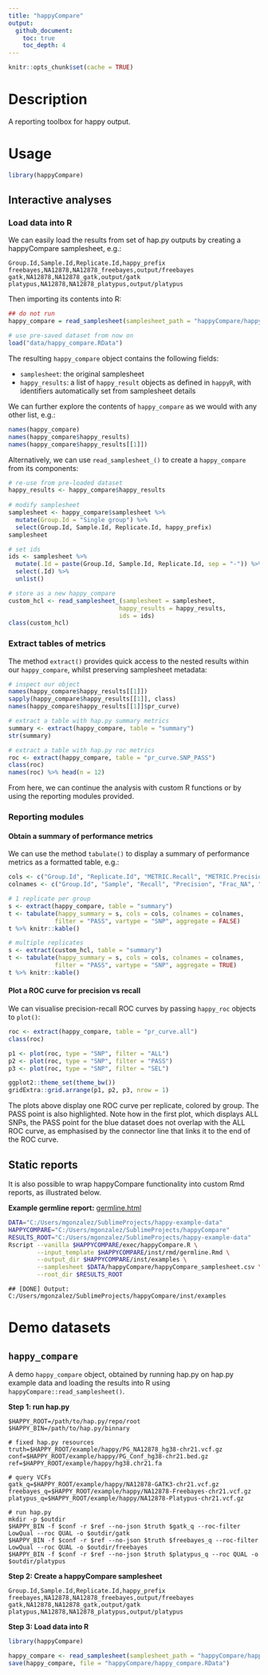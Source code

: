 ```yaml
---
title: "happyCompare"
output:
  github_document:
    toc: true
    toc_depth: 4
---
```


```r
knitr::opts_chunk$set(cache = TRUE)
```

# Description

A reporting toolbox for happy output.


# Usage

```r
library(happyCompare)
```

## Interactive analyses

### Load data into R

We can easily load the results from set of hap.py outputs by creating a happyCompare samplesheet, e.g.:

```
Group.Id,Sample.Id,Replicate.Id,happy_prefix
freebayes,NA12878,NA12878_freebayes,output/freebayes
gatk,NA12878,NA12878_gatk,output/gatk
platypus,NA12878,NA12878_platypus,output/platypus
```

Then importing its contents into R:

```r
## do not run
happy_compare = read_samplesheet(samplesheet_path = "happyCompare/happyCompare_samplesheet.csv")
```
```r
# use pre-saved dataset from now on
load("data/happy_compare.RData")
```

The resulting `happy_compare` object contains the following fields:

- `samplesheet`: the original samplesheet
- `happy_results`: a list of `happy_result` objects as defined in `happyR`, with identifiers automatically set from samplesheet details


We can further explore the contents of `happy_compare` as we would with any other list, e.g.:

```r
names(happy_compare)
names(happy_compare$happy_results)
names(happy_compare$happy_results[[1]])
```

Alternatively, we can use `read_samplesheet_()` to create a `happy_compare` from its components:

```r
# re-use from pre-loaded dataset
happy_results <- happy_compare$happy_results
  
# modify samplesheet
samplesheet <- happy_compare$samplesheet %>% 
  mutate(Group.Id = "Single group") %>% 
  select(Group.Id, Sample.Id, Replicate.Id, happy_prefix)
samplesheet

# set ids
ids <- samplesheet %>% 
  mutate(.Id = paste(Group.Id, Sample.Id, Replicate.Id, sep = "-")) %>% 
  select(.Id) %>% 
  unlist()

# store as a new happy_compare
custom_hcl <- read_samplesheet_(samplesheet = samplesheet, 
                               happy_results = happy_results,
                               ids = ids)
class(custom_hcl)
```

### Extract tables of metrics

The method `extract()` provides quick access to the nested results within our `happy_compare`, whilst preserving samplesheet metadata:

```r
# inspect our object
names(happy_compare$happy_results[[1]])
sapply(happy_compare$happy_results[[1]], class)
names(happy_compare$happy_results[[1]]$pr_curve)

# extract a table with hap.py summary metrics
summary <- extract(happy_compare, table = "summary")
str(summary)

# extract a table with hap.py roc metrics
roc <- extract(happy_compare, table = "pr_curve.SNP_PASS")
class(roc)
names(roc) %>% head(n = 12)
```

From here, we can continue the analysis with custom R functions or by using the reporting modules provided.

### Reporting modules

#### Obtain a summary of performance metrics

We can use the method `tabulate()` to display a summary of performance metrics as a formatted table, e.g.:

```r
cols <- c("Group.Id", "Replicate.Id", "METRIC.Recall", "METRIC.Precision", "METRIC.Frac_NA", "METRIC.F1_Score")
colnames <- c("Group.Id", "Sample", "Recall", "Precision", "Frac_NA", "F1_Score")

# 1 replicate per group
s <- extract(happy_compare, table = "summary")
t <- tabulate(happy_summary = s, cols = cols, colnames = colnames, 
             filter = "PASS", vartype = "SNP", aggregate = FALSE)
t %>% knitr::kable()

# multiple replicates
s <- extract(custom_hcl, table = "summary")
t <- tabulate(happy_summary = s, cols = cols, colnames = colnames, 
             filter = "PASS", vartype = "SNP", aggregate = TRUE)
t %>% knitr::kable()
```


#### Plot a ROC curve for precision vs recall

We can visualise precision-recall ROC curves by passing `happy_roc` objects to `plot()`:

```r
roc <- extract(happy_compare, table = "pr_curve.all")
class(roc)

p1 <- plot(roc, type = "SNP", filter = "ALL")  
p2 <- plot(roc, type = "SNP", filter = "PASS")
p3 <- plot(roc, type = "SNP", filter = "SEL")

ggplot2::theme_set(theme_bw())
gridExtra::grid.arrange(p1, p2, p3, nrow = 1)
```

The plots above display one ROC curve per replicate, colored by group. The PASS point is also highlighted. Note how in the first plot, which displays ALL SNPs, the PASS point for the blue dataset does not overlap with the ALL ROC curve, as emphasised by the connector line that links it to the end of the ROC curve.

## Static reports

It is also possible to wrap happyCompare functionality into custom Rmd reports, as illustrated below.

**Example germline report:** [germline.html](inst/examples/germline.html)

```bash
DATA="C:/Users/mgonzalez/SublimeProjects/happy-example-data"
HAPPYCOMPARE="C:/Users/mgonzalez/SublimeProjects/happyCompare"
RESULTS_ROOT="C:/Users/mgonzalez/SublimeProjects/happy-example-data"
Rscript --vanilla $HAPPYCOMPARE/exec/happyCompare.R \
        --input_template $HAPPYCOMPARE/inst/rmd/germline.Rmd \
        --output_dir $HAPPYCOMPARE/inst/examples \
        --samplesheet $DATA/happyCompare/happyCompare_samplesheet.csv \
        --root_dir $RESULTS_ROOT
```

```
## [DONE] Output: C:/Users/mgonzalez/SublimeProjects/happyCompare/inst/examples
```

# Demo datasets

## `happy_compare`

A demo `happy_compare` object, obtained by running hap.py on hap.py example data and loading the results into R using `happyCompare::read_samplesheet()`.

**Step 1: run hap.py**

```
$HAPPY_ROOT=/path/to/hap.py/repo/root
$HAPPY_BIN=/path/to/hap.py/binnary

# fixed hap.py resources
truth=$HAPPY_ROOT/example/happy/PG_NA12878_hg38-chr21.vcf.gz
conf=$HAPPY_ROOT/example/happy/PG_Conf_hg38-chr21.bed.gz
ref=$HAPPY_ROOT/example/happy/hg38.chr21.fa

# query VCFs
gatk_q=$HAPPY_ROOT/example/happy/NA12878-GATK3-chr21.vcf.gz
freebayes_q=$HAPPY_ROOT/example/happy/NA12878-Freebayes-chr21.vcf.gz
platypus_q=$HAPPY_ROOT/example/happy/NA12878-Platypus-chr21.vcf.gz

# run hap.py
mkdir -p $outdir
$HAPPY_BIN -f $conf -r $ref --no-json $truth $gatk_q --roc-filter LowQual --roc QUAL -o $outdir/gatk
$HAPPY_BIN -f $conf -r $ref --no-json $truth $freebayes_q --roc-filter LowQual --roc QUAL -o $outdir/freebayes
$HAPPY_BIN -f $conf -r $ref --no-json $truth $platypus_q --roc QUAL -o $outdir/platypus
```

**Step 2: Create a happyCompare samplesheet**

```
Group.Id,Sample.Id,Replicate.Id,happy_prefix
freebayes,NA12878,NA12878_freebayes,output/freebayes
gatk,NA12878,NA12878_gatk,output/gatk
platypus,NA12878,NA12878_platypus,output/platypus
```

**Step 3: Load data into R**

```r
library(happyCompare)

happy_compare <- read_samplesheet(samplesheet_path = "happyCompare/happyCompare_samplesheet.csv")
save(happy_compare, file = "happyCompare/happy_compare.RData")
```
